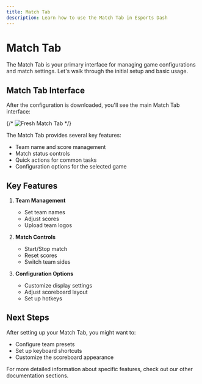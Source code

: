 ```yaml
---
title: Match Tab
description: Learn how to use the Match Tab in Esports Dash
---
```


# Match Tab

The Match Tab is your primary interface for managing game configurations and match settings. Let's walk through the initial setup and basic usage.



## Match Tab Interface

After the configuration is downloaded, you'll see the main Match Tab interface:

{/* ![Fresh Match Tab](/images/user-interface/match-tab/match-tab-fresh.png) */}

The Match Tab provides several key features:
- Team name and score management
- Match status controls
- Quick actions for common tasks
- Configuration options for the selected game

## Key Features

1. **Team Management**
   - Set team names
   - Adjust scores
   - Upload team logos

2. **Match Controls**
   - Start/Stop match
   - Reset scores
   - Switch team sides

3. **Configuration Options**
   - Customize display settings
   - Adjust scoreboard layout
   - Set up hotkeys

## Next Steps

After setting up your Match Tab, you might want to:
- Configure team presets
- Set up keyboard shortcuts
- Customize the scoreboard appearance

For more detailed information about specific features, check out our other documentation sections.